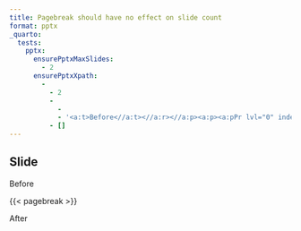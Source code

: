 ```yaml
---
title: Pagebreak should have no effect on slide count
format: pptx
_quarto:
  tests:
    pptx:
      ensurePptxMaxSlides:
        - 2
      ensurePptxXpath:
        - 
          - 2
          - 
            - 
            - '<a:t>Before<//a:t><//a:r><//a:p><a:p><a:pPr lvl="0" indent="0" marL="0"><a:buNone //><//a:pPr><a:r><a:rPr //><a:t>After<//a:t>'
          - []
---
```


## Slide 

Before

{{< pagebreak >}}

After
